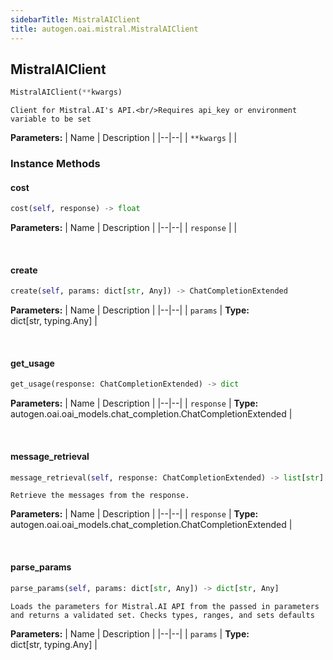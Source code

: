 ```yaml
---
sidebarTitle: MistralAIClient
title: autogen.oai.mistral.MistralAIClient
---
```

<h2 id="autogen.oai.mistral.MistralAIClient" class="doc doc-heading">
    <code class="doc-symbol doc-symbol-heading doc-symbol-class"></code>
    <span class="doc doc-object-name doc-class-name">MistralAIClient</span>
</h2>

```python
MistralAIClient(**kwargs)
```

    Client for Mistral.AI's API.<br/>Requires api_key or environment variable to be set

<b>Parameters:</b>
| Name | Description |
|--|--|
| `**kwargs` |  |

### Instance Methods

<code class="doc-symbol doc-symbol-heading doc-symbol-method"></code>
#### cost

```python
cost(self, response) -> float
```

    

<b>Parameters:</b>
| Name | Description |
|--|--|
| `response` |  |

<br />

<code class="doc-symbol doc-symbol-heading doc-symbol-method"></code>
#### create

```python
create(self, params: dict[str, Any]) -> ChatCompletionExtended
```

    

<b>Parameters:</b>
| Name | Description |
|--|--|
| `params` | **Type:** dict[str, typing.Any] |

<br />

<code class="doc-symbol doc-symbol-heading doc-symbol-method"></code>
#### get_usage

```python
get_usage(response: ChatCompletionExtended) -> dict
```

    

<b>Parameters:</b>
| Name | Description |
|--|--|
| `response` | **Type:** autogen.oai.oai_models.chat_completion.ChatCompletionExtended |

<br />

<code class="doc-symbol doc-symbol-heading doc-symbol-method"></code>
#### message_retrieval

```python
message_retrieval(self, response: ChatCompletionExtended) -> list[str] | list[ChatCompletionMessage]
```

    Retrieve the messages from the response.

<b>Parameters:</b>
| Name | Description |
|--|--|
| `response` | **Type:** autogen.oai.oai_models.chat_completion.ChatCompletionExtended |

<br />

<code class="doc-symbol doc-symbol-heading doc-symbol-method"></code>
#### parse_params

```python
parse_params(self, params: dict[str, Any]) -> dict[str, Any]
```

    Loads the parameters for Mistral.AI API from the passed in parameters and returns a validated set. Checks types, ranges, and sets defaults

<b>Parameters:</b>
| Name | Description |
|--|--|
| `params` | **Type:** dict[str, typing.Any] |

<br />